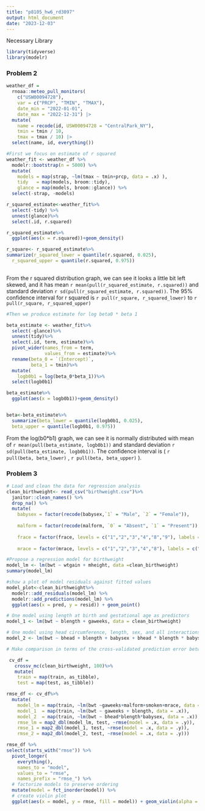 ```yaml
---
title: "p8105_hw6_rd3097"
output: html_document
date: "2023-12-03"
---
```


Necessary Library
```r
library(tidyverse)
library(modelr)

```

### Problem 2
```r
weather_df = 
  rnoaa::meteo_pull_monitors(
    c("USW00094728"),
    var = c("PRCP", "TMIN", "TMAX"), 
    date_min = "2022-01-01",
    date_max = "2022-12-31") |>
  mutate(
    name = recode(id, USW00094728 = "CentralPark_NY"),
    tmin = tmin / 10,
    tmax = tmax / 10) |>
  select(name, id, everything())
```

```r
#First we focus on estimate of r squared
weather_fit <- weather_df %>% 
  modelr::bootstrap(n = 5000) %>% 
  mutate(
    models = map(strap, ~lm(tmax ~ tmin+prcp, data = .x) ),
    tidy   = map(models, broom::tidy),
    glance = map(models, broom::glance)) %>%
  select(-strap, -models)

r_squared_estimate<-weather_fit%>%
  select(-tidy) %>%
  unnest(glance)%>%
  select(.id, r.squared)

r_squared_estimate%>%
  ggplot(aes(x = r.squared))+geom_density()

r_square<- r_squared_estimate%>%
summarize(r_squared_lower = quantile(r.squared, 0.025),
  r_squared_upper = quantile(r.squared, 0.975))
                      
```
From the r squared distribution graph, we can see it looks a little bit left skewed, and it has mean `r mean(pull(r_squared_estimate, r.squared))` and standard deviation `r sd(pull(r_squared_estimate, r.squared))`. The 95% confidence interval for r squared is `r pull(r_square, r_squared_lower)` to `r pull(r_square, r_squared_upper)`
```r
#Then we produce estimate for log beta0 * beta 1

beta_estimate <- weather_fit%>%
  select(-glance)%>%
  unnest(tidy)%>%
  select(.id, term, estimate)%>%
  pivot_wider(names_from = term,
              values_from = estimate)%>%
  rename(beta_0 = `(Intercept)`,
         beta_1 = tmin)%>%
  mutate(
    logb0b1 = log(beta_0*beta_1))%>%
  select(logb0b1)

beta_estimate%>%
  ggplot(aes(x = logb0b1))+geom_density()


beta<-beta_estimate%>%
  summarize(beta_lower = quantile(logb0b1, 0.025),
  beta_upper = quantile(logb0b1, 0.975))
```
From the log(b0*b1) graph, we can see it is normally distributed with mean of
`r mean(pull(beta_estimate, logb0b1))` and standard deviation `r sd(pull(beta_estimate, logb0b1))`. The confidence interval is ( `r pull(beta, beta_lower)` , `r pull(beta, beta_upper)` ).

### Problem 3

```r
# Load and clean the data for regression analysis
clean_birthweight<- read_csv("birthweight.csv")%>%
  janitor::clean_names() %>%
  drop_na() %>%
  mutate(
    babysex = factor(recode(babysex,`1` = "Male", `2` = "Female")),
    
    malform = factor(recode(malform, `0` = "Absent", `1` = "Present")),
    
    frace = factor(frace, levels = c("1","2","3","4","8","9"), labels = c("White", "Black", "Asian", "Puerto Rican", "Other", "Unknown")), 
    
    mrace = factor(mrace, levels = c("1","2","3","4","8"), labels = c("White", "Black", "Asian", "Puerto Rican", "Other")))

#Propose a regression model for birthweight
model_lm <- lm(bwt ~ wtgain + mheight, data =clean_birthweight)
summary(model_lm)

#show a plot of model residuals against fitted values
model_plot<-clean_birthweight%>%
  modelr::add_residuals(model_lm) %>%
  modelr::add_predictions(model_lm) %>%
  ggplot(aes(x = pred, y = resid)) + geom_point() 
```

```r
# One model using length at birth and gestational age as predictors 
model_1 <- lm(bwt ~ blength + gaweeks, data = clean_birthweight)

# One model using head circumference, length, sex, and all interactions between these
model_2 <- lm(bwt ~ bhead + blength + babysex + bhead * blength * babysex, data = clean_birthweight)

# Make comparison in terms of the cross-validated prediction error between these two model with our model_lm

 cv_df =
   crossv_mc(clean_birthweight, 100)%>%
   mutate(
    train = map(train, as_tibble), 
    test = map(test, as_tibble))

rmse_df <- cv_df%>%
  mutate(
    model_lm = map(train, ~lm(bwt ~gaweeks+malform+smoken+mrace, data = clean_birthweight), data = .x),
    model_1  = map(train, ~lm(bwt ~ gaweeks + blength, data = .x)),
    model_2  = map(train, ~lm(bwt ~ bhead*blength*babysex, data = .x)),
    rmse_lm = map2_dbl(model_lm, test, ~rmse(model = .x, data = .y)),
    rmse_1 = map2_dbl(model_1, test, ~rmse(model = .x, data = .y)),
    rmse_2 = map2_dbl(model_2, test, ~rmse(model = .x, data = .y)))

rmse_df %>%
select(starts_with("rmse")) %>% 
  pivot_longer(
    everything(),
    names_to = "model", 
    values_to = "rmse",
    names_prefix = "rmse_") %>%
  # factorize models to preserve ordering
  mutate(model = fct_inorder(model)) %>%
  # create violin plot
  ggplot(aes(x = model, y = rmse, fill = model)) + geom_violin(alpha = 0.5)
```

